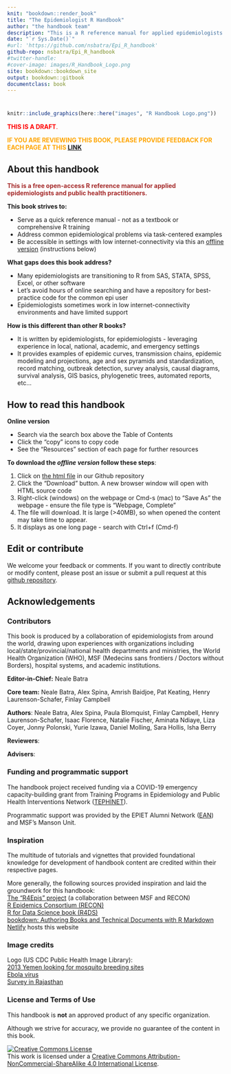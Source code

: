 ```yaml
---
knit: "bookdown::render_book"
title: "The Epidemiologist R Handbook"
author: "the handbook team"
description: "This is a R reference manual for applied epidemiologists and public health practitioners."  
date: "`r Sys.Date()`"
#url: 'https://github.com/nsbatra/Epi_R_handbook'
github-repo: nsbatra/Epi_R_handbook
#twitter-handle: 
#cover-image: images/R_Handbook_Logo.png
site: bookdown::bookdown_site
output: bookdown::gitbook
documentclass: book
---
```



#  {-}

```r
knitr::include_graphics(here::here("images", "R Handbook Logo.png"))
```



<span style="color: red;">**THIS IS A DRAFT**.</span>

<span style="color: orange;">**IF YOU ARE REVIEWING THIS BOOK, PLEASE PROVIDE FEEDBACK FOR EACH PAGE AT THIS [LINK](https://forms.gle/4RNdRRLGx67xW9yq9)**</span>


<!-- ======================================================= -->
## About this handbook {-}

<span style="color: brown;">**This is a free open-access R reference manual for applied epidemiologists and public health practitioners.**</span>

**This book strives to:**  

* Serve as a quick reference manual - not as a textbook or comprehensive R training  
* Address common epidemiological problems via task-centered examples  
* Be accessible in settings with low internet-connectivity via this an [offline version](https://github.com/nsbatra/Epi_R_handbook/tree/master/offline_long) (instructions below)  

**What gaps does this book address?**  

* Many epidemiologists are transitioning to R from SAS, STATA, SPSS, Excel, or other software  
* Let's avoid hours of online searching and have a repository for best-practice code for the common epi user  
* Epidemiologists sometimes work in low internet-connectivity environments and have limited support  

**How is this different than other R books?**  

* It is written by epidemiologists, for epidemiologists - leveraging experience in local, national, academic, and emergency settings  
* It provides examples of epidemic curves, transmission chains, epidemic modeling and projections, age and sex pyramids and standardization, record matching, outbreak detection, survey analysis, causal diagrams, survival analysis, GIS basics, phylogenetic trees, automated reports, etc...  



<!-- ======================================================= -->
## How to read this handbook {-} 

**Online version**  

* Search via the search box above the Table of Contents 
* Click the "copy" icons to copy code  
* See the "Resources" section of each page for further resources  

**To download the *offline version* follow these steps**:  

1) Click on [the html file](https://github.com/nsbatra/Epi_R_handbook/tree/master/offline_long) in our Github repository  
2) Click the "Download" button. A new browser window will open with HTML source code  
3) Right-click (windows) on the webpage or Cmd-s (mac) to "Save As" the webpage - ensure the file type is "Webpage, Complete"  
4) The file will download. It is large (>40MB), so when opened the content may take time to appear.  
5) It displays as one long page - search with Ctrl+f (Cmd-f)  


<!-- ======================================================= -->
## Edit or contribute {-}

We welcome your feedback or comments. If you want to directly contribute or modify content, please post an issue or submit a pull request at this [github repository](https://github.com/nsbatra/R_epi_handbook).  




<!-- ======================================================= -->
## Acknowledgements {-}  


### Contributors {-}  

This book is produced by a collaboration of epidemiologists from around the world, drawing upon experiences with organizations including local/state/provincial/national health departments and ministries, the World Health Organization (WHO), MSF (Medecins sans frontiers / Doctors without Borders), hospital systems, and academic institutions.

**Editor-in-Chief:** Neale Batra 

**Core team:** Neale Batra, Alex Spina, Amrish Baidjoe, Pat Keating, Henry Laurenson-Schafer, Finlay Campbell  

**Authors**: Neale Batra, Alex Spina, Paula Blomquist, Finlay Campbell, Henry Laurenson-Schafer, Isaac Florence, Natalie Fischer, Aminata Ndiaye, Liza Coyer, Jonny Polonski, Yurie Izawa, Daniel Molling, Sara Hollis, Isha Berry  

**Reviewers**:  

**Advisers**:     


### Funding and programmatic support {-}  

The handbook project received funding via a COVID-19 emergency capacity-building grant from Training Programs in Epidemiology and Public Health Interventions Network ([TEPHINET](https://www.tephinet.org/)).  

Programmatic support was provided by the EPIET Alumni Network ([EAN](https://epietalumni.net/)) and MSF's Manson Unit.  



### Inspiration {-}  

The multitude of tutorials and vignettes that provided foundational knowledge for development of handbook content are credited within their respective pages.  

More generally, the following sources provided inspiration and laid the groundwork for this handbook:  
[The "R4Epis" project](https://r4epis.netlify.app/) (a collaboration between MSF and RECON)  
[R Epidemics Consortium (RECON)](https://www.repidemicsconsortium.org/)  
[R for Data Science book (R4DS)](https://r4ds.had.co.nz/)  
[bookdown: Authoring Books and Technical Documents with R Markdown](https://bookdown.org/yihui/bookdown/)  
[Netlify](https://www.netlify.com) hosts this website  

### Image credits {-}  


Logo (US CDC Public Health Image Library):  
[2013 Yemen looking for mosquito breeding sites](https://phil.cdc.gov/Details.aspx?pid=19623)  
[Ebola virus](https://phil.cdc.gov/Details.aspx?pid=23186)  
[Survey in Rajasthan](https://phil.cdc.gov/Details.aspx?pid=19838)  



### License and Terms of Use {-}  

This handbook is **not** an approved product of any specific organization.  

Although we strive for accuracy, we provide no guarantee of the content in this book.  

<a rel="license" href="http://creativecommons.org/licenses/by-nc-sa/4.0/"><img alt="Creative Commons License" style="border-width:0" src="https://i.creativecommons.org/l/by-nc-sa/4.0/88x31.png" /></a><br />This work is licensed under a <a rel="license" href="http://creativecommons.org/licenses/by-nc-sa/4.0/">Creative Commons Attribution-NonCommercial-ShareAlike 4.0 International License</a>.




